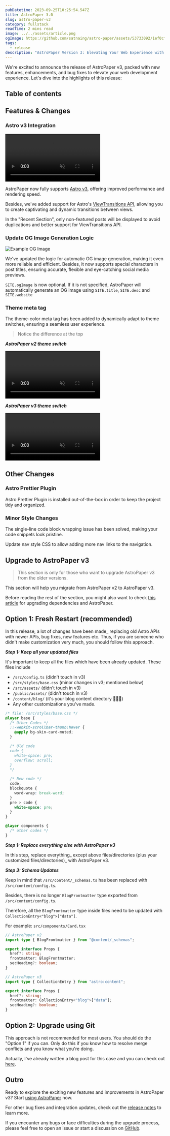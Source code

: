 ```yaml
---
pubDatetime: 2023-09-25T10:25:54.547Z
title: AstroPaper 3.0
slug: astro-paper-v3
category: fullstack
readTime: 2 mins read
image: ../../assets/article.png
ogImage: https://github.com/satnaing/astro-paper/assets/53733092/1ef0cf03-8137-4d67-ac81-84a032119e3a
tags:
  - release
description: "AstroPaper Version 3: Elevating Your Web Experience with Astro v3 and Seamless View Transitions"
---
```


We're excited to announce the release of AstroPaper v3, packed with new features, enhancements, and bug fixes to elevate your web development experience. Let's dive into the highlights of this release:


## Table of contents

## Features & Changes

### Astro v3 Integration

<video autoplay loop="loop" muted="muted" plays-inline="true">
  <source src="https://github.com/satnaing/astro-paper/assets/53733092/18fdb604-1ca3-41a0-8372-1367759091ff" type="video/mp4"></source>
</video>

AstroPaper now fully supports [Astro v3](https://astro.build/blog/astro-3/), offering improved performance and rendering speed.

Besides, we've added support for Astro's [ViewTransitions API](https://docs.astro.build/en/guides/view-transitions/), allowing you to create captivating and dynamic transitions between views.

In the "Recent Section", only non-featured posts will be displayed to avoid duplications and better support for ViewTransitions API.

### Update OG Image Generation Logic

![Example OG Image](https://user-images.githubusercontent.com/40914272/269252964-a0dc6735-80f7-41ed-8e74-4d4d70f96891.png)

We've updated the logic for automatic OG image generation, making it even more reliable and efficient. Besides, it now supports special characters in post titles, ensuring accurate, flexible and eye-catching social media previews.

`SITE.ogImage` is now optional. If it is not specified, AstroPaper will automatically generate an OG image using `SITE.title`, `SITE.desc` and `SITE.website`

### Theme meta tag

The theme-color meta tag has been added to dynamically adapt to theme switches, ensuring a seamless user experience.

> Notice the difference at the top

**_AstroPaper v2 theme switch_**

<video autoplay loop="loop" muted="muted" plays-inline="true">
  <source src="https://github.com/satnaing/astro-paper/assets/53733092/3ab5a1e8-1891-4264-a5bb-0ded69143c1a" type="video/mp4" />
</video>

**_AstroPaper v3 theme switch_**

<video autoplay loop="loop" muted="muted" plays-inline="true">
  <source src="https://github.com/satnaing/astro-paper/assets/53733092/8ac9deb8-d1f8-4029-86bd-6aa0def380b4" type="video/mp4" />
</video>

## Other Changes

### Astro Prettier Plugin

Astro Prettier Plugin is installed out-of-the-box in order to keep the project tidy and organized.

### Minor Style Changes

The single-line code block wrapping issue has been solved, making your code snippets look pristine.

Update nav style CSS to allow adding more nav links to the navigation.

## Upgrade to AstroPaper v3

> This section is only for those who want to upgrade AstroPaper v3 from the older versions.

This section will help you migrate from AstroPaper v2 to AstroPaper v3.

Before reading the rest of the section, you might also want to check [this article](https://astro-paper.pages.dev/posts/how-to-update-dependencies/) for upgrading dependencies and AstroPaper.

## Option 1: Fresh Restart (recommended)

In this release, a lot of changes have been made\_ replacing old Astro APIs with newer APIs, bug fixes, new features etc. Thus, if you are someone who didn't make customization very much, you should follow this approach.

**_Step 1: Keep all your updated files_**

It's important to keep all the files which have been already updated. These files include

- `/src/config.ts` (didn't touch in v3)
- `/src/styles/base.css` (minor changes in v3; mentioned below)
- `/src/assets/` (didn't touch in v3)
- `/public/assets/` (didn't touch in v3)
- `/content/blog/` (it's your blog content directory 🤷🏻‍♂️)
- Any other customizations you've made.

```css
/* file: /src/styles/base.css */
@layer base {
  /* Other Codes */
  ::-webkit-scrollbar-thumb:hover {
    @apply bg-skin-card-muted;
  }

  /* Old code
  code {
    white-space: pre;
    overflow: scroll;
  } 
  */

  /* New code */
  code,
  blockquote {
    word-wrap: break-word;
  }
  pre > code {
    white-space: pre;
  }
}

@layer components {
  /* other codes */
}
```

**_Step 1: Replace everything else with AstroPaper v3_**

In this step, replace everything\_ except above files/directories (plus your customized files/directories)\_ with AstroPaper v3.

**_Step 3: Schema Updates_**

Keep in mind that `/src/content/_schemas.ts` has been replaced with `/src/content/config.ts`.

Besides, there is no longer `BlogFrontmatter` type exported from `/src/content/config.ts`.

Therefore, all the `BlogFrontmatter` type inside files need to be updated with `CollectionEntry<"blog">["data"]`.

For example: `src/components/Card.tsx`

```ts
// AstroPaper v2
import type { BlogFrontmatter } from "@content/_schemas";

export interface Props {
  href?: string;
  frontmatter: BlogFrontmatter;
  secHeading?: boolean;
}
```

```ts
// AstroPaper v3
import type { CollectionEntry } from "astro:content";

export interface Props {
  href?: string;
  frontmatter: CollectionEntry<"blog">["data"];
  secHeading?: boolean;
}
```

## Option 2: Upgrade using Git

This approach is not recommended for most users. You should do the "Option 1" if you can. Only do this if you know how to resolve merge conflicts and you know what you're doing.

Actually, I've already written a blog post for this case and you can check out [here](https://astro-paper.pages.dev/posts/how-to-update-dependencies/#updating-astropaper-using-git).

## Outro

Ready to explore the exciting new features and improvements in AstroPaper v3? Start [using AstroPaper](https://github.com/satnaing/astro-paper) now.

For other bug fixes and integration updates, check out the [release notes](https://github.com/satnaing/astro-paper/releases/tag/v3.0.0) to learn more.

If you encounter any bugs or face difficulties during the upgrade process, please feel free to open an issue or start a discussion on [GitHub](https://github.com/satnaing/astro-paper).
